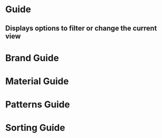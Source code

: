 

<Meta title='4.Organisms|Guide' />

# Guide
## Displays options to filter or change the current view

<Preview withToolbar>
    <Story name='Default'>
        <Guide />
    </Story>
</Preview>

# Brand Guide

<Preview withToolbar>
    <Story name='Brand'>
        <GuideBrand />
    </Story>
</Preview>

# Material Guide

<Preview withToolbar>
    <Story name='Material'>
        <GuideMaterial />
    </Story>
</Preview>

# Patterns Guide

<Preview withToolbar>
    <Story name='Patterns'>
        <GuidePatterns />
    </Story>
</Preview>

# Sorting Guide

<Preview withToolbar>
    <Story name='Sorting'>
        <GuideSorting />
    </Story>
</Preview>